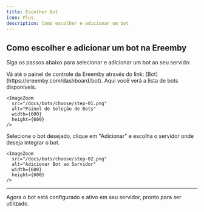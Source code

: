 ```yaml
---
title: Escolher Bot
icon: Plus
description: Como escolher e adicionar um bot
---
```


## Como escolher e adicionar um bot na Ereemby

Siga os passos abaixo para selecionar e adicionar um bot ao seu servido:

<Steps>
  <Step title="1. Acesse o painel de bots">
    Vá até o painel de controle da Ereemby através do link: [Bot](https://ereemby.com/dashboard/bot). Aqui você verá a lista de bots disponíveis.

    <ImageZoom 
      src="/docs/bots/choose/step-01.png" 
      alt="Painel de Seleção de Bots" 
      width={600} 
      height={600} 
    />
  </Step>

  <Step title="2. Adicione o bot ao servidor">
    Selecione o bot desejado, clique em "Adicionar" e escolha o servidor onde deseja integrar o bot.

    <ImageZoom 
      src="/docs/bots/choose/step-02.png" 
      alt="Adicionar Bot ao Servidor" 
      width={600} 
      height={600} 
    />
  </Step>

</Steps>

---

Agora o bot está configurado e ativo em seu servidor, pronto para ser utilizado.
